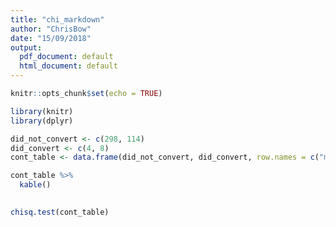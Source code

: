 ```yaml
---
title: "chi_markdown"
author: "ChrisBow"
date: "15/09/2018"
output:
  pdf_document: default
  html_document: default
---
```


```r
knitr::opts_chunk$set(echo = TRUE)
```

```r
library(knitr)
library(dplyr)
```

```r

did_not_convert <- c(298, 114)
did_convert <- c(4, 8)
cont_table <- data.frame(did_not_convert, did_convert, row.names = c("max_clicks", "cpa"))

cont_table %>%
  kable()
  

```

```r

chisq.test(cont_table)

```

